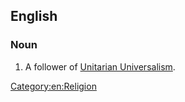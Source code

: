 ==English==

===Noun===
{{en-noun|head=[[Unitarian]] [[Universalist]]}}

# A follower of [[Unitarian Universalism]].

[[Category:en:Religion]]